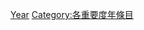 {{Catmore1|[[Wikipedia:年专题|Wikipedia:年专题]]}}
{{Emptycat}}
{{Articles by Importance|topic=年|project=年|format=toc}}

[[Category:極高重要度条目|Year]]
[[Category:各重要度年條目‎|Category:各重要度年條目‎]]